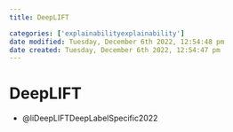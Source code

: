 ```yaml
---
title: DeepLIFT

categories: ['explainabilityexplainability']
date modified: Tuesday, December 6th 2022, 12:54:48 pm
date created: Tuesday, December 6th 2022, 12:54:47 pm
---
```


# DeepLIFT


- @liDeepLIFTDeepLabelSpecific2022



